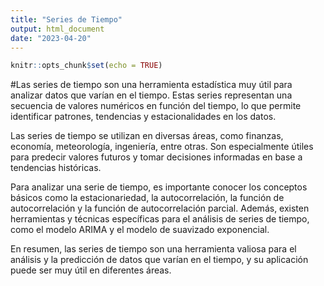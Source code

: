 ```yaml
---
title: "Series de Tiempo"
output: html_document
date: "2023-04-20"
---
```


```r
knitr::opts_chunk$set(echo = TRUE)
```

#Las series de tiempo son una herramienta estadística muy útil para analizar datos que varían en el tiempo. Estas series representan una secuencia de valores numéricos en función del tiempo, lo que permite identificar patrones, tendencias y estacionalidades en los datos.

Las series de tiempo se utilizan en diversas áreas, como finanzas, economía, meteorología, ingeniería, entre otras. Son especialmente útiles para predecir valores futuros y tomar decisiones informadas en base a tendencias históricas.

Para analizar una serie de tiempo, es importante conocer los conceptos básicos como la estacionariedad, la autocorrelación, la función de autocorrelación y la función de autocorrelación parcial. Además, existen herramientas y técnicas específicas para el análisis de series de tiempo, como el modelo ARIMA y el modelo de suavizado exponencial.

En resumen, las series de tiempo son una herramienta valiosa para el análisis y la predicción de datos que varían en el tiempo, y su aplicación puede ser muy útil en diferentes áreas.